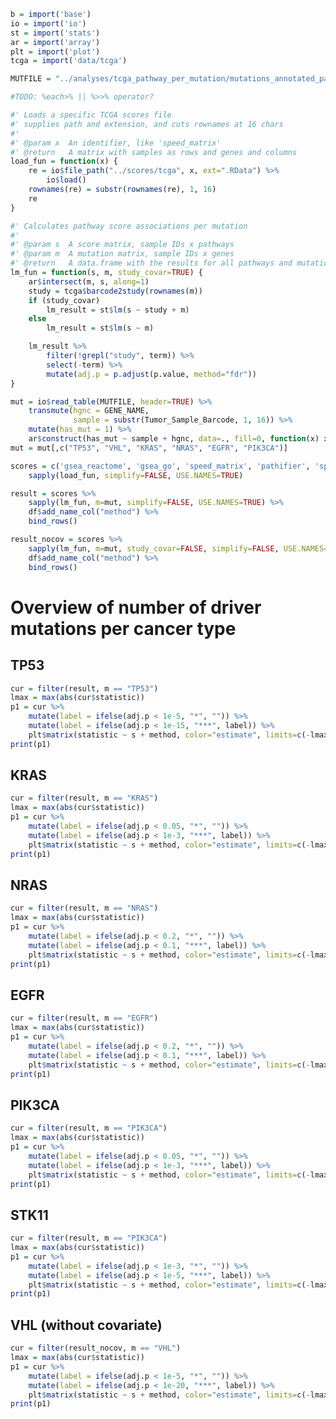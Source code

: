 ```r
b = import('base')
io = import('io')
st = import('stats')
ar = import('array')
plt = import('plot')
tcga = import('data/tcga')

MUTFILE = "../analyses/tcga_pathway_per_mutation/mutations_annotated_pathwayactivities_v3_mikeformat.txt"

#TODO: %each>% || %>>% operator?

#' Loads a specific TCGA scores file
#' supplies path and extension, and cuts rownames at 16 chars
#'
#' @param x  An identifier, like 'speed_matrix'
#' @return   A matrix with samples as rows and genes and columns
load_fun = function(x) {
    re = io$file_path("../scores/tcga", x, ext=".RData") %>%
        io$load()
    rownames(re) = substr(rownames(re), 1, 16)
    re
}

#' Calculates pathway score associations per mutation
#'
#' @param s  A score matrix, sample IDs x pathways
#' @param m  A mutation matrix, sample IDs x genes
#' @return   A data.frame with the results for all pathways and mutations
lm_fun = function(s, m, study_covar=TRUE) {
    ar$intersect(m, s, along=1)
    study = tcga$barcode2study(rownames(m))
    if (study_covar)
        lm_result = st$lm(s ~ study + m)
    else
        lm_result = st$lm(s ~ m)

    lm_result %>%
        filter(!grepl("study", term)) %>%
        select(-term) %>%
        mutate(adj.p = p.adjust(p.value, method="fdr"))
}

mut = io$read_table(MUTFILE, header=TRUE) %>%
    transmute(hgnc = GENE_NAME,
              sample = substr(Tumor_Sample_Barcode, 1, 16)) %>%
    mutate(has_mut = 1) %>%
    ar$construct(has_mut ~ sample + hgnc, data=., fill=0, function(x) x[1])
mut = mut[,c("TP53", "VHL", "KRAS", "NRAS", "EGFR", "PIK3CA")]

scores = c('gsea_reactome', 'gsea_go', 'speed_matrix', 'pathifier', 'spia') %>%
    sapply(load_fun, simplify=FALSE, USE.NAMES=TRUE)

result = scores %>%
    sapply(lm_fun, m=mut, simplify=FALSE, USE.NAMES=TRUE) %>%
    df$add_name_col("method") %>%
    bind_rows()

result_nocov = scores %>%
    sapply(lm_fun, m=mut, study_covar=FALSE, simplify=FALSE, USE.NAMES=TRUE) %>%
    df$add_name_col("method") %>%
    bind_rows()
```

# Overview of number of driver mutations per cancer type

## TP53

```r
cur = filter(result, m == "TP53")
lmax = max(abs(cur$statistic))
p1 = cur %>%
    mutate(label = ifelse(adj.p < 1e-5, "*", "")) %>%
    mutate(label = ifelse(adj.p < 1e-15, "***", label)) %>%
    plt$matrix(statistic ~ s + method, color="estimate", limits=c(-lmax,lmax))
print(p1)
```

## KRAS

```r
cur = filter(result, m == "KRAS")
lmax = max(abs(cur$statistic))
p1 = cur %>%
    mutate(label = ifelse(adj.p < 0.05, "*", "")) %>%
    mutate(label = ifelse(adj.p < 1e-3, "***", label)) %>%
    plt$matrix(statistic ~ s + method, color="estimate", limits=c(-lmax,lmax))
print(p1)
```

## NRAS

```r
cur = filter(result, m == "NRAS")
lmax = max(abs(cur$statistic))
p1 = cur %>%
    mutate(label = ifelse(adj.p < 0.2, "*", "")) %>%
    mutate(label = ifelse(adj.p < 0.1, "***", label)) %>%
    plt$matrix(statistic ~ s + method, color="estimate", limits=c(-lmax,lmax))
print(p1)
```

## EGFR

```r
cur = filter(result, m == "EGFR")
lmax = max(abs(cur$statistic))
p1 = cur %>%
    mutate(label = ifelse(adj.p < 0.2, "*", "")) %>%
    mutate(label = ifelse(adj.p < 0.1, "***", label)) %>%
    plt$matrix(statistic ~ s + method, color="estimate", limits=c(-lmax,lmax))
print(p1)
```

## PIK3CA

```r
cur = filter(result, m == "PIK3CA")
lmax = max(abs(cur$statistic))
p1 = cur %>%
    mutate(label = ifelse(adj.p < 0.05, "*", "")) %>%
    mutate(label = ifelse(adj.p < 1e-3, "***", label)) %>%
    plt$matrix(statistic ~ s + method, color="estimate", limits=c(-lmax,lmax))
print(p1)
```

## STK11

```r
cur = filter(result, m == "PIK3CA")
lmax = max(abs(cur$statistic))
p1 = cur %>%
    mutate(label = ifelse(adj.p < 1e-3, "*", "")) %>%
    mutate(label = ifelse(adj.p < 1e-5, "***", label)) %>%
    plt$matrix(statistic ~ s + method, color="estimate", limits=c(-lmax,lmax))
print(p1)
```

## VHL (without covariate)

```r
cur = filter(result_nocov, m == "VHL")
lmax = max(abs(cur$statistic))
p1 = cur %>%
    mutate(label = ifelse(adj.p < 1e-5, "*", "")) %>%
    mutate(label = ifelse(adj.p < 1e-20, "***", label)) %>%
    plt$matrix(statistic ~ s + method, color="estimate", limits=c(-lmax,lmax))
print(p1)
```
